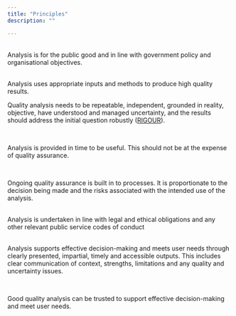 ```yaml
---
title: "Principles"
description: ""

---
```


::: {.callout-note title="Analysis should answer the right questions" appearance="simple" collapse=true icon=false}
<br>
Analysis is for the public good and in line with government policy and organisational objectives.  
:::

::: {.callout-note title="Using the right methods" appearance="simple" collapse=true icon=false}
<br>
Analysis uses appropriate inputs and methods to produce high quality results.  

Quality analysis needs to be repeatable, independent, grounded in reality, objective, have understood and managed uncertainty, and the results should address the initial question robustly ([RIGOUR](/guidance/12-RIGOUR.qmd)).  
:::

::: {.callout-note title="At the right time " appearance="simple" collapse=true icon=false}
<br>

Analysis is provided in time to be useful. This should not be at the expense of quality assurance.
:::

::: {.callout-note title="With the right level of quality assurance" appearance="simple" collapse=true icon=false}
<br>

Ongoing quality assurance is built in to processes. It is proportionate to the decision being made and the risks associated with the intended use of the analysis.  

:::

::: {.callout-note title="Following the right standards" appearance="simple" collapse=true icon=false}
<br>
Analysis is undertaken in line with legal and ethical obligations and any other relevant public service codes of conduct  
:::

::: {.callout-note title="Presented in the right way " appearance="simple" collapse=true icon=false}
<br>
Analysis supports effective decision-making and meets user needs through clearly presented, impartial, timely and accessible outputs. This includes clear communication of context, strengths, limitations and any quality and uncertainty issues.  
:::

::: {.callout-note title="So the right decisions are made" appearance="simple" collapse=true icon=false}
<br>

Good quality analysis can be trusted to support effective decision-making and meet user needs.  
:::

 







